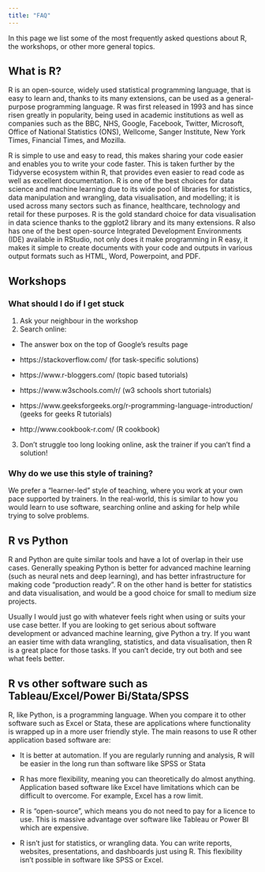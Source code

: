 ```yaml
---
title: "FAQ"
---
```


In this page we list some of the most frequently asked questions about R, the workshops, or other more general topics.

## What is R?

R is an open-source, widely used statistical programming language, that is easy to learn and, thanks to its many extensions, can be used as a general-purpose programming language. R was first released in 1993 and has since risen greatly in popularity, being used in academic institutions as well as companies such as the BBC, NHS, Google, Facebook, Twitter, Microsoft, Office of National Statistics (ONS), Wellcome, Sanger Institute, New York Times, Financial Times, and Mozilla.

R is simple to use and easy to read, this makes sharing your code easier and enables you to write your code faster. This is taken further by the Tidyverse ecosystem within R, that provides even easier to read code as well as excellent documentation. R is one of the best choices for data science and machine learning due to its wide pool of libraries for statistics, data manipulation and wrangling, data visualisation, and modelling; it is used across many sectors such as finance, healthcare, technology and retail for these purposes. R is the gold standard choice for data visualisation in data science thanks to the ggplot2 library and its many extensions. R also has one of the best open-source Integrated Development Environments (IDE) available in RStudio, not only does it make programming in R easy, it makes it simple to create documents with your code and outputs in various output formats such as HTML, Word, Powerpoint, and PDF.

## Workshops

### What should I do if I get stuck

1)  Ask your neighbour in the workshop
2)  Search online:

-   The answer box on the top of Google’s results page

-   https://stackoverflow.com/ (for task-specific solutions)

-   https://www.r-bloggers.com/ (topic based tutorials)

-   https://www.w3schools.com/r/ (w3 schools short tutorials)

-   https://www.geeksforgeeks.org/r-programming-language-introduction/ (geeks for geeks R tutorials)

-   http://www.cookbook-r.com/ (R cookbook)

3)  Don’t struggle too long looking online, ask the trainer if you can’t find a solution!

### Why do we use this style of training?

We prefer a "learner-led" style of teaching, where you work at your own pace supported by trainers. In the real-world, this is similar to how you would learn to use software, searching online and asking for help while trying to solve problems.

## R vs Python

R and Python are quite similar tools and have a lot of overlap in their use cases. Generally speaking Python is better for advanced machine learning (such as neural nets and deep learning), and has better infrastructure for making code "production ready". R on the other hand is better for statistics and data visualisation, and would be a good choice for small to medium size projects.

Usually I would just go with whatever feels right when using or suits your use case better. If you are looking to get serious about software development or advanced machine learning, give Python a try. If you want an easier time with data wrangling, statistics, and data visualisation, then R is a great place for those tasks. If you can't decide, try out both and see what feels better.

## R vs other software such as Tableau/Excel/Power Bi/Stata/SPSS

R, like Python, is a programming language. When you compare it to other software such as Excel or Stata, these are applications where functionality is wrapped up in a more user friendly style. The main reasons to use R other application based software are:

-   It is better at automation. If you are regularly running and analysis, R will be easier in the long run than software like SPSS or Stata

-   R has more flexibility, meaning you can theoretically do almost anything. Application based software like Excel have limitations which can be difficult to overcome. For example, Excel has a row limit.

-   R is "open-source", which means you do not need to pay for a licence to use. This is massive advantage over software like Tableau or Power BI which are expensive.

-   R isn't just for statistics, or wrangling data. You can write reports, websites, presentations, and dashboards just using R. This flexibility isn't possible in software like SPSS or Excel.
